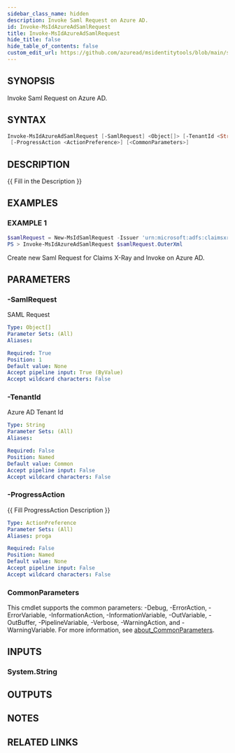 ```yaml
---
sidebar_class_name: hidden
description: Invoke Saml Request on Azure AD.
id: Invoke-MsIdAzureAdSamlRequest
title: Invoke-MsIdAzureAdSamlRequest
hide_title: false
hide_table_of_contents: false
custom_edit_url: https://github.com/azuread/msidentitytools/blob/main/src/Invoke-MsIdAzureAdSamlRequest.ps1
---
```


## SYNOPSIS

Invoke Saml Request on Azure AD.

## SYNTAX

```powershell
Invoke-MsIdAzureAdSamlRequest [-SamlRequest] <Object[]> [-TenantId <String>]
 [-ProgressAction <ActionPreference>] [<CommonParameters>]
```

## DESCRIPTION

\{\{ Fill in the Description \}\}

## EXAMPLES

### EXAMPLE 1

```powershell
$samlRequest = New-MsIdSamlRequest -Issuer 'urn:microsoft:adfs:claimsxray'
PS > Invoke-MsIdAzureAdSamlRequest $samlRequest.OuterXml
```

Create new Saml Request for Claims X-Ray and Invoke on Azure AD.

## PARAMETERS

### -SamlRequest

SAML Request

```yaml
Type: Object[]
Parameter Sets: (All)
Aliases:

Required: True
Position: 1
Default value: None
Accept pipeline input: True (ByValue)
Accept wildcard characters: False
```

### -TenantId

Azure AD Tenant Id

```yaml
Type: String
Parameter Sets: (All)
Aliases:

Required: False
Position: Named
Default value: Common
Accept pipeline input: False
Accept wildcard characters: False
```

### -ProgressAction

\{\{ Fill ProgressAction Description \}\}

```yaml
Type: ActionPreference
Parameter Sets: (All)
Aliases: proga

Required: False
Position: Named
Default value: None
Accept pipeline input: False
Accept wildcard characters: False
```

### CommonParameters

This cmdlet supports the common parameters: -Debug, -ErrorAction, -ErrorVariable, -InformationAction, -InformationVariable, -OutVariable, -OutBuffer, -PipelineVariable, -Verbose, -WarningAction, and -WarningVariable. For more information, see [about_CommonParameters](http://go.microsoft.com/fwlink/?LinkID=113216).

## INPUTS

### System.String

## OUTPUTS

## NOTES

## RELATED LINKS

